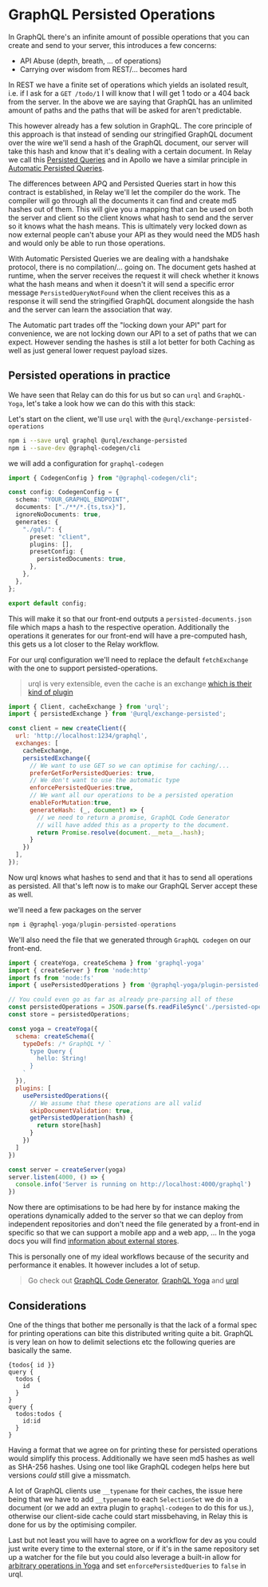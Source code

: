 
<CodeTheme />
<SEO
  title={documentProps.title}
  description={documentProps.description}
  keywords={documentProps.tags}
  image={documentProps.image}
/>

# GraphQL Persisted Operations

In GraphQL there's an infinite amount of possible operations that you can create
and send to your server, this introduces a few concerns:

- API Abuse (depth, breath, ... of operations)
- Carrying over wisdom from REST/... becomes hard

In REST we have a finite set of operations which yields an isolated result, i.e. if I
ask for a `GET /todo/1` I will know that I will get 1 todo or a 404 back from the server.
In the above we are saying that GraphQL has an unlimited amount of paths and the paths
that will be asked for aren't predictable.

This however already has a few solution in GraphQL. The core principle of this approach is that
instead of sending our stringified GraphQL document over the wire we'll send a hash of the
GraphQL document, our server will take this hash and know that it's dealing with a certain document.
In Relay we call this [Persisted Queries](https://relay.dev/docs/guides/persisted-queries)
and in Apollo we have a similar principle in [Automatic Persisted Queries](https://www.apollographql.com/docs/apollo-server/performance/apq/).

The differences between APQ and Persisted Queries start in how this contract is established, in Relay we'll let the compiler do the work.
The compiler will go through all the documents it can find and create md5 hashes out of them. This
will give you a mapping that can be used on both the server and client so the client knows what hash
to send and the server so it knows what the hash means. This is ultimately very locked down as now
external people can't abuse your API as they would need the MD5 hash and would only be able to run
those operations.

With Automatic Persisted Queries we are dealing with a handshake protocol, there is no compilation/... going on.
The document gets hashed at runtime, when the server receives the request it will check whether it knows
what the hash means and when it doesn't it will send a specific error message `PersistedQueryNotFound` when
the client receives this as a response it will send the stringified GraphQL document alongside the hash
and the server can learn the association that way.

The Automatic part trades off the "locking down your API" part for convenience, we are not locking down our API
to a set of paths that we can expect. However sending the hashes is still a lot better for both Caching as well
as just general lower request payload sizes.

## Persisted operations in practice

We have seen that Relay can do this for us but so can `urql` and `GraphQL-Yoga`, let's take a look how
we can do this with this stack:

Let's start on the client, we'll use `urql` with the `@urql/exchange-persisted-operations`

```sh
npm i --save urql graphql @urql/exchange-persisted
npm i --save-dev @graphql-codegen/cli
```

we will add a configuration for `graphql-codegen`

```ts
import { CodegenConfig } from "@graphql-codegen/cli";

const config: CodegenConfig = {
  schema: "YOUR_GRAPHQL_ENDPOINT",
  documents: ["./**/*.{ts,tsx}"],
  ignoreNoDocuments: true,
  generates: {
    "./gql/": {
      preset: "client",
      plugins: [],
      presetConfig: {
        persistedDocuments: true,
      },
    },
  },
};

export default config;
```

This will make it so that our front-end outputs a `persisted-documents.json` file
which maps a hash to the respective operation. Additionally the operations it generates
for our front-end will have a pre-computed hash, this gets us a lot closer to the Relay workflow.

For our urql configuration we'll need to replace the default `fetchExchange` with the one to
support persisted-operations.

> urql is very extensible, even the cache is an exchange [which is their kind of plugin](https://formidable.com/open-source/urql/docs/architecture/#the-client-and-exchanges)

```js
import { Client, cacheExchange } from 'urql';
import { persistedExchange } from '@urql/exchange-persisted';

const client = new createClient({
  url: 'http://localhost:1234/graphql',
  exchanges: [
    cacheExchange,
    persistedExchange({
      // We want to use GET so we can optimise for caching/...
      preferGetForPersistedQueries: true,
      // We don't want to use the automatic type
      enforcePersistedQueries:true,
      // We want all our operations to be a persisted operation
      enableForMutation:true,
      generateHash: (_, document) => {
        // we need to return a promise, GraphQL Code Generator
        // will have added this as a property to the document.
        return Promise.resolve(document.__meta__.hash);
      }
    })
  ],
});
```

Now urql knows what hashes to send and that it has to send all operations as persisted. All that's
left now is to make our GraphQL Server accept these as well.


we'll need a few packages on the server


```js
npm i @graphql-yoga/plugin-persisted-operations
```

We'll also need the file that we generated through `GraphQL codegen` on our front-end.

```js
import { createYoga, createSchema } from 'graphql-yoga'
import { createServer } from 'node:http'
import fs from 'node:fs'
import { usePersistedOperations } from '@graphql-yoga/plugin-persisted-operations'

// You could even go as far as already pre-parsing all of these
const persistedOperations = JSON.parse(fs.readFileSync('./persisted-operations.json', 'utf-8'));
const store = persistedOperations;

const yoga = createYoga({
  schema: createSchema({
    typeDefs: /* GraphQL */ `
      type Query {
        hello: String!
      }
    `
  }),
  plugins: [
    usePersistedOperations({
      // We assume that these operations are all valid
      skipDocumentValidation: true,
      getPersistedOperation(hash) {
        return store[hash]
      }
    })
  ]
})

const server = createServer(yoga)
server.listen(4000, () => {
  console.info('Server is running on http://localhost:4000/graphql')
})
```

Now there are optimisations to be had here by for instance making the operations dynamically added to the server so that
we can deploy from independent repositories and don't need the file generated by a front-end in specific
so that we can support a mobile app and a web app, ... In the yoga docs you will find
[information about external stores](https://the-guild.dev/graphql/yoga-server/docs/features/persisted-operations#using-an-external-persisted-operation-store).

This is personally one of my ideal workflows because of the security and performance it enables. It however includes
a lot of setup.

> Go check out [GraphQL Code Generator](https://the-guild.dev/graphql/codegen), [GraphQL Yoga](https://the-guild.dev/graphql/yoga-server) and [urql](https://urql.dev)

## Considerations

One of the things that bother me personally is that the lack of a formal spec for printing operations can
bite this distributed writing quite a bit. GraphQL is very lean on how to delimit selections etc the following
queries are basically the same.

```
{todos{ id }}
query {
  todos {
    id
  }
}
query {
  todos:todos {
    id:id
  }
}
```

Having a format that we agree on for printing these for persisted operations would simplify this process. Additionally
we have seen md5 hashes as well as SHA-256 hashes. Using one tool like GraphQL codegen helps here but versions _could_
still give a missmatch.

A lot of GraphQL clients use `__typename` for their caches, the issue here being that we have to add `__typename` to each
`SelectionSet` we do in a document (or we add an extra plugin to `graphql-codegen` to do this for us.), otherwise our
client-side cache could start missbehaving, in Relay this is done for us by the optimising compiler.

Last but not least you will have to agree on a workflow for dev as you could just write every time to the external store, or
if it's in the same repository set up a watcher for the file but you could also leverage a built-in allow for
[arbitrary operations in Yoga](https://the-guild.dev/graphql/yoga-server/docs/features/persisted-operations#allowing-arbitrary-graphql-operations)
and set `enforcePersistedQueries` to `false` in urql.

